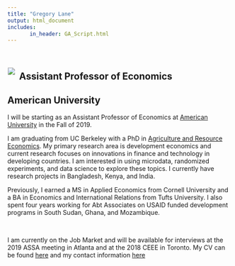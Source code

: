 ```yaml
---
title: "Gregory Lane"
output: html_document
includes:
       in_header: GA_Script.html
---
```


<br>


<div style= "float:left; position: relative; top: -5px; left: -10px; margin: 0 0 0 0.75em">
![](photos/headshot3_small.jpg)
</div>

<div>
## Assistant Professor of Economics
## American University

I will be starting as an Assistant Professor of Economics at [American University](https://www.american.edu/cas/economics/) in the Fall of 2019. 

I am graduating from UC Berkeley with a PhD in [Agriculture and Resource Economics](https://are.berkeley.edu/). My primary research area is development economics and current research focuses on innovations in finance and technology in developing countries. I am interested in using microdata, randomized experiments, and data science to explore these topics. I currently have research projects in Bangladesh, Kenya, and India.   

Previously, I earned a MS in Applied Economics from Cornell University and a BA in Economics and International Relations from Tufts University. I also spent four years working for Abt Associates on USAID funded development programs in South Sudan, Ghana, and Mozambique.

<br/>

I am currently on the Job Market and will be available for interviews at the 2019 ASSA meeting in Atlanta and at the 2018 CEEE in Toronto. My CV can be found [here](pdfs/CV_Lane_June2018.pdf) and my contact information [here](contact.html)

</div>






